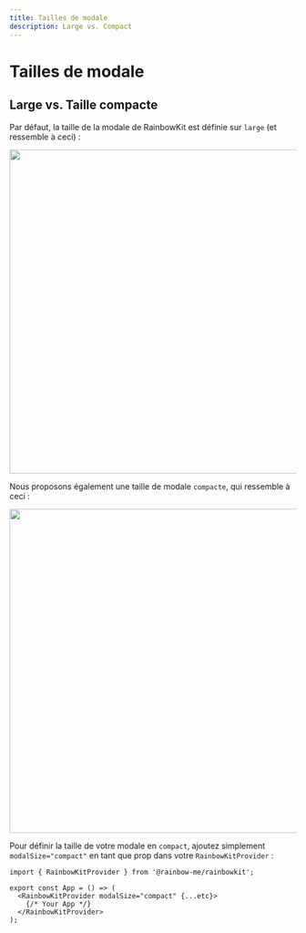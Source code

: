 ```yaml
---
title: Tailles de modale
description: Large vs. Compact
---
```


# Tailles de modale

## Large vs. Taille compacte

Par défaut, la taille de la modale de RainbowKit est définie sur `large` (et ressemble à ceci) :

<Img src="/modal-default.png" height="569" width="1029" />

Nous proposons également une taille de modale `compacte`, qui ressemble à ceci :

<Img src="/modal-compact.png" height="569" width="1029" />

Pour définir la taille de votre modale en `compact`, ajoutez simplement `modalSize="compact"` en tant que prop dans votre `RainbowKitProvider` :

```tsx
import { RainbowKitProvider } from '@rainbow-me/rainbowkit';

export const App = () => (
  <RainbowKitProvider modalSize="compact" {...etc}>
    {/* Your App */}
  </RainbowKitProvider>
);
```
